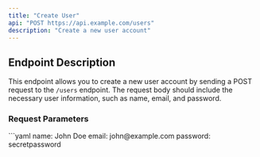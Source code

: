 ```yaml
---
title: "Create User"
api: "POST https://api.example.com/users"
description: "Create a new user account"
---
```


## Endpoint Description

This endpoint allows you to create a new user account by sending a POST request to the `/users` endpoint. The request body should include the necessary user information, such as name, email, and password.

### Request Parameters

<RequestExample>
  ```yaml name: John Doe email: john@example.com password: secretpassword
</RequestExample>
